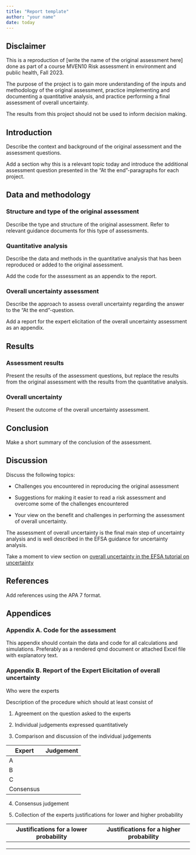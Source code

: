 ```yaml
---
title: "Report template"
author: "your name"
date: today
---
```


## Disclaimer

This is a reproduction of \[write the name of the original assessment here\] done as part of a course MVEN10 Risk assessment in environment and public health, Fall 2023.

The purpose of the project is to gain more understanding of the inputs and methodology of the original assessment, practice implementing and documenting a quantitative analysis, and practice performing a final assessment of overall uncertainty.

The results from this project should not be used to inform decision making.

## Introduction

Describe the context and background of the original assessment and the assessment questions.

Add a section why this is a relevant topic today and introduce the additional assessment question presented in the "At the end"-paragraphs for each project.

## Data and methodology

### Structure and type of the original assessment

Describe the type and structure of the original assessment. Refer to relevant guidance documents for this type of assessments.

### Quantitative analysis

Describe the data and methods in the quantitative analysis that has been reproduced or added to the original assessment.

Add the code for the assessment as an appendix to the report.

### Overall uncertainty assessment

Describe the approach to assess overall uncertainty regarding the answer to the "At the end"-question.

Add a report for the expert elicitation of the overall uncertainty assessment as an appendix.

## Results

### Assessment results

Present the results of the assessment questions, but replace the results from the original assessment with the results from the quantitative analysis.

### Overall uncertainty

Present the outcome of the overall uncertainty assessment.

## Conclusion

Make a short summary of the conclusion of the assessment.

## Discussion

Discuss the following topics:

-   Challenges you encountered in reproducing the original assessment

-   Suggestions for making it easier to read a risk assessment and overcome some of the challenges encountered

-   Your view on the benefit and challenges in performing the assessment of overall uncertainty. 

:::{.callout-tip}
The assessment of overall uncertainty is the final main step of uncertainty analysis and is well described in the EFSA guidance for uncertainty analysis. 

Take a moment to view section on [overall uncertainty in the EFSA tutorial on uncertainty](https://multimedia.efsa.europa.eu/uncertainty-tutorial/uncertainty-analysis/overall.html)

:::

## References

Add references using the APA 7 format.

## Appendices

### Appendix A. Code for the assessment

This appendix should contain the data and code for all calculations and simulations. Preferably as a rendered qmd document or attached Excel file with explanatory text.

### Appendix B. Report of the Expert Elicitation of overall uncertainty

Who were the experts

Description of the procedure which should at least consist of

(@) Agreement on the question asked to the experts

(@) Individual judgements expressed quantitatively

(@) Comparison and discussion of the individual judgements

| Expert    | Judgement |
|-----------|-----------|
| A         |           |
| B         |           |
| C         |           |
| Consensus |           |

(@) Consensus judgement 

(@) Collection of the experts justifications for lower and higher probability

| Justifications for a lower probability | Justifications for a higher probability |
|----------------------------------------|-----------------------------------------|
|                                        |                                         |
|                                        |                                         |
|                                        |                                         |
